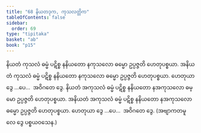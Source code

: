 ```yaml
---
title: "68 နိယတဒုက, ကုသလတ္တိက"
tableOfContents: false
sidebar:
  order: 69
type: "tipitaka"
basket: "ab"
book: "p15"
---
```



<DynamicBreadcrumb />

<Division number="77" book="p15" e="ch" v="40" p="236">

<Paragraph number="207" book="p15">
နိယတံ ကုသလံ ဓမ္မံ ပဋိစ္စ နနိယတော နကုသလော ဓမ္မော ဥပ္ပဇ္ဇတိ ဟေတုပစ္စယာ. အနိယတံ ကုသလံ ဓမ္မံ ပဋိစ္စ နနိယတော နကုသလော ဓမ္မော ဥပ္ပဇ္ဇတိ ဟေတုပစ္စယာ. ဟေတုယာ ဒွေ …ပေ…  အဝိဂတေ ဒွေ.
</Paragraph>

<Paragraph number="208" book="p15">
နိယတံ အကုသလံ ဓမ္မံ ပဋိစ္စ နနိယတော နအကုသလော ဓမ္မော ဥပ္ပဇ္ဇတိ ဟေတုပစ္စယာ. အနိယတံ အကုသလံ ဓမ္မံ ပဋိစ္စ နနိယတော နအကုသလော ဓမ္မော ဥပ္ပဇ္ဇတိ ဟေတုပစ္စယာ. ဟေတုယာ ဒွေ …ပေ…  အဝိဂတေ ဒွေ. (အဗျာကတမူလေ ဒွေ ပစ္စယဝသေန.)
</Paragraph>
</Division>